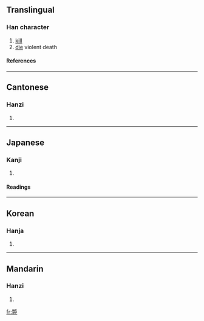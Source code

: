{{see|毙}}

==Translingual==
===Han character===
{{Han char|rn=66|rad=攴|as=14|sn=18|four=9821<sub>1</sub>|canj=火大一弓心 (FKMNP)}}
# [[kill]]
# [[die]] violent death
====References====
{{Han ref|kx=0476.090|dkj=13417|dj=0831.080|hdz=21478.050|uh=6583|ud=25987|bh=C0C5|bd=49349}}

----
==Cantonese==
===Hanzi===
{{yue-hanzi|jyut=|y=bai6}}
# {{defn|Cantonese}}

----
==Japanese==
===Kanji===
{{ja-kanji|grade=|rs=攴14}}
# {{defn|Japanese}} 
====Readings====
{{ja-readings|on=[[へい]] (hei)|kun=[[たおれる]] (taoreru)}}

----
==Korean==
===Hanja===
{{ko-hanja|hangeul=폐|eumhun=|rv=pye|mr=p'ye|y=phyey}}
# {{defn|Korean}}

----
==Mandarin==
===Hanzi===
{{cmn-hanzi|sim=毙|pin=[[bì]] (bi4), [[lí]] (li2), [[tái]] (tai2)|wg=pi<sup>4</sup>, li<sup>2</sup>, t'ai<sup>2</sup>}}
# {{defn|Mandarin}}

[[fr:斃]]
